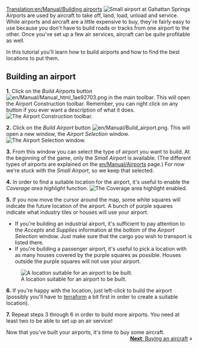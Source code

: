 [[Translation:en/Manual/Building airports]]
{{en/Split|Its necessary to separate tutorial/manual}}{{en/Manual/Tutorial/Navigation}}
[[File:en/Manual/Build-airport-1.png|frame|none|Small airport at Gahattan Springs]]
Airports are used by aircraft to take off, land, load, unload and service. While airports and aircraft are a little expensive to buy, they're fairly easy to use because you don't have to build roads or tracks from one airport to the other. Once you've set up a few air services, aircraft can be quite profitable as well. 

In this tutorial you'll learn how to build airports and how to find the best locations to put them.


==Building an airport==

'''1.''' Click on the ''Build Airports'' button [[File:en/Manual/Manual html 1ae92703.png]] in the main toolbar. This will open the Airport Construction toolbar. Remember, you can right click on any button if you ever want a description of what it does.
[[File:en/Manual/Airport construction.png|frame|none|The Airport Construction toolbar.]]

'''2.''' Click on the ''Build Airport'' button [[File:en/Manual/Build airport.png]]. This will open a new window, the ''Airport Selection'' window.
[[File:en/Manual/Build-airport-2.png|frame|none|The Airport Selection window.]]

'''3.''' From this window you can select the type of airport you want to build. At the beginning of the game, only the ''Small Airport'' is available. (The different types of airports are explained on the [[en/Manual/Airports]] page.) For now we're stuck with the ''Small Airport'', so we keep that selected.

'''4.''' In order to find a suitable location for the airport, it's useful to enable the ''Coverage area highlight'' function.
[[File:en/Manual/Coverage-area-highlight.png|frame|none|The Coverage area highlight enabled.]]

'''5.''' If you now move the cursor around the map, some white squares will indicate the future location of the airport. A bunch of purple squares indicate what industry tiles or houses will use your airport. 
* If you're building an industrial airport, it's sufficient to pay attention to the ''Accepts'' and ''Supplies'' information at the bottom of the ''Airport Selection'' window. Just make sure that the cargo you wish to transport is listed there.
* If you're building a passenger airport, it's useful to pick a location with as many houses covered by the purple squares as possible. Houses outside the purple squares will not use your airport.
[[File:en/Manual/Build-airport-3.png|frame|none|A location suitable for an airport to be built.]]

'''6.''' If you're happy with the location, just left-click to build the airport (possibly you'll have to [[en/Manual/Landscaping|terraform]] a bit first in order to create a suitable location).

'''7.''' Repeat steps 3 through 6 in order to build more airports. You need at least two to be able to set up an air service!


Now that you've built your airports, it's time to buy some aircraft.
<span style="float: right">[[en/Manual/Buying aircraft|'''Next''': Buying an aircraft]] &raquo;</span>